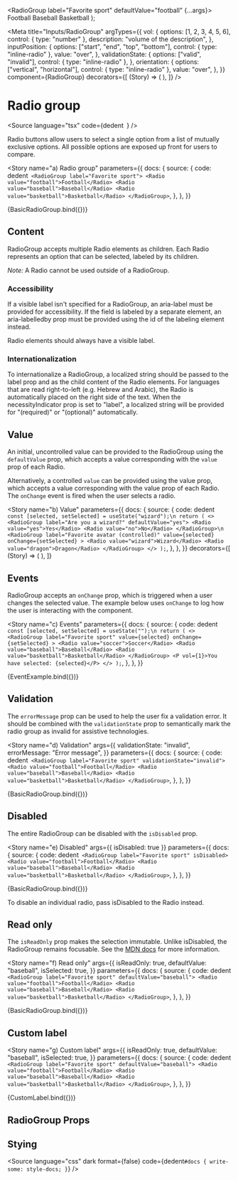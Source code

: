 
  <RadioGroup label="Favorite sport" defaultValue="football" {...args}>
    <Radio value="football">Football</Radio>
    <Radio value="baseball">Baseball</Radio>
    <Radio value="basketball">Basketball</Radio>
  </RadioGroup>
);

<Meta
  title="Inputs/RadioGroup"
  argTypes={{
    vol: {
      options: [1, 2, 3, 4, 5, 6],
      control: { type: "number" },
      description: "volume of the description",
    },
    inputPosition: {
      options: ["start", "end", "top", "bottom"],
      control: { type: "inline-radio" },
      value: "over",
    },
    validationState: {
      options: ["valid", "invalid"],
      control: { type: "inline-radio" },
    },
    orientation: {
      options: ["vertical", "horizontal"],
      control: { type: "inline-radio" },
      value: "over",
    },
  }}
  component={RadioGroup}
  decorators={[
    (Story) => (
      <StoryGrid minWidth="150px" gap="8px">
        <Story />
      </StoryGrid>
    ),
  ]}
/>

# Radio group

<Source
  language="tsx"
  code={dedent`
  `}
/>

Radio buttons allow users to select a single option from a list of mutually exclusive options. All possible options are exposed up front for users to compare.

<Story
  name="a) Radio group"
  parameters={{
    docs: {
      source: {
        code: dedent`
  <RadioGroup label="Favorite sport">
    <Radio value="football">Football</Radio>
    <Radio value="baseball">Baseball</Radio>
    <Radio value="basketball">Basketball</Radio>
  </RadioGroup>`,
      },
    },
  }}
>
  {BasicRadioGroup.bind({})}
</Story>

<Source language="tsx" id="inputs-radiogroup--a-radio-group" />

## Content

RadioGroup accepts multiple Radio elements as children. Each Radio represents an option that can be selected, labeled by its children.

_Note:_ A Radio cannot be used outside of a RadioGroup.

### Accessibility

If a visible label isn't specified for a RadioGroup, an aria-label must be provided for accessibility. If the field is labeled by a separate element, an aria-labelledby prop must be provided using the id of the labeling element instead.

Radio elements should always have a visible label.

### Internationalization

To internationalize a RadioGroup, a localized string should be passed to the label prop and as the child content of the Radio elements. For languages that are read right-to-left (e.g. Hebrew and Arabic), the Radio is automatically placed on the right side of the text. When the necessityIndicator prop is set to "label", a localized string will be provided for "(required)" or "(optional)" automatically.

## Value

An initial, uncontrolled value can be provided to the RadioGroup using the `defaultValue` prop, which accepts a value corresponding with the `value` prop of each Radio.

Alternatively, a controlled `value` can be provided using the value prop, which accepts a value corresponding with the value prop of each Radio. The `onChange` event is fired when the user selects a radio.

<Story
  name="b) Value"
  parameters={{
    docs: {
      source: {
        code: dedent`
  const [selected, setSelected] = useState("wizard");\n
  return (
    <>
      <RadioGroup label="Are you a wizard?" defaultValue="yes">
        <Radio value="yes">Yes</Radio>
        <Radio value="no">No</Radio>
      </RadioGroup>\n
      <RadioGroup
        label="Favorite avatar (controlled)"
        value={selected}
        onChange={setSelected}
      >
        <Radio value="wizard">Wizard</Radio>
        <Radio value="dragon">Dragon</Radio>
      </RadioGroup>
    </>
  );`,
      },
    },
  }}
  decorators={[
    (Story) => (
      <StoryGrid cols="1fr 1fr">
        <Story />
      </StoryGrid>
    ),
  ]}
>
  <ValueExample />
</Story>

<Source language="tsx" id="inputs-radiogroup--b-value" />

## Events

RadioGroup accepts an `onChange` prop, which is triggered when a user changes the selected value. The example below uses `onChange` to log how the user is interacting with the component.

<Story
  name="c) Events"
  parameters={{
    docs: {
      source: {
        code: dedent`
  const [selected, setSelected] = useState("");\n
  return (
    <>
      <RadioGroup
        label="Favorite sport"
        value={selected}
        onChange={setSelected}
      >
        <Radio value="soccer">Soccer</Radio>
        <Radio value="baseball">Baseball</Radio>
        <Radio value="basketball">Basketball</Radio>
      </RadioGroup>
      <P vol={1}>You have selected: {selected}</P>
    </>
  );`,
      },
    },
  }}
>
  {EventExample.bind({})}
</Story>

<Source language="tsx" id="inputs-radiogroup--c-events" />

## Validation

The `errorMessage` prop can be used to help the user fix a validation error. It should be combined with the `validationState` prop to semantically mark the radio group as invalid for assistive technologies.

<Story
  name="d) Validation"
  args={{
    validationState: "invalid",
    errorMessage: "Error message",
  }}
  parameters={{
    docs: {
      source: {
        code: dedent`
  <RadioGroup label="Favorite sport" validationState="invalid">
    <Radio value="football">Football</Radio>
    <Radio value="baseball">Baseball</Radio>
    <Radio value="basketball">Basketball</Radio>
  </RadioGroup>`,
      },
    },
  }}
>
  {BasicRadioGroup.bind({})}
</Story>

<Source language="tsx" id="inputs-radiogroup--d-validation" />

## Disabled

The entire RadioGroup can be disabled with the `isDisabled` prop.

<Story
  name="e) Disabled"
  args={{ isDisabled: true }}
  parameters={{
    docs: {
      source: {
        code: dedent`
  <RadioGroup label="Favorite sport" isDisabled>
    <Radio value="football">Football</Radio>
    <Radio value="baseball">Baseball</Radio>
    <Radio value="basketball">Basketball</Radio>
  </RadioGroup>`,
      },
    },
  }}
>
  {BasicRadioGroup.bind({})}
</Story>

<Source language="tsx" id="inputs-radiogroup--e-disabled" />

To disable an individual radio, pass isDisabled to the Radio instead.

## Read only

The `isReadOnly` prop makes the selection immutable. Unlike isDisabled, the RadioGroup remains focusable. See the [MDN docs](https://developer.mozilla.org/en-US/docs/Web/HTML/Attributes/readonly) for more information.

<Story
  name="f) Read only"
  args={{
    isReadOnly: true,
    defaultValue: "baseball",
    isSelected: true,
  }}
  parameters={{
    docs: {
      source: {
        code: dedent`
  <RadioGroup label="Favorite sport" defaultValue="baseball">
    <Radio value="football">Football</Radio>
    <Radio value="baseball">Baseball</Radio>
    <Radio value="basketball">Basketball</Radio>
  </RadioGroup>`,
      },
    },
  }}
>
  {BasicRadioGroup.bind({})}
</Story>

<Source language="tsx" id="inputs-radiogroup--f-read-only" />

## Custom label

<Story
  name="g) Custom label"
  args={{
    isReadOnly: true,
    defaultValue: "baseball",
    isSelected: true,
  }}
  parameters={{
    docs: {
      source: {
        code: dedent`
  <RadioGroup label="Favorite sport" defaultValue="baseball">
    <Radio value="football">Football</Radio>
    <Radio value="baseball">Baseball</Radio>
    <Radio value="basketball">Basketball</Radio>
  </RadioGroup>`,
      },
    },
  }}
>
  {CustomLabel.bind({})}
</Story>

## RadioGroup Props

<ArgsTable of={RadioGroup} />

## Stying

<Source
  language="css"
  dark
  format={false}
  code={dedent`
    #docs {
      write-some: style-docs;
    }
  `}
/>
